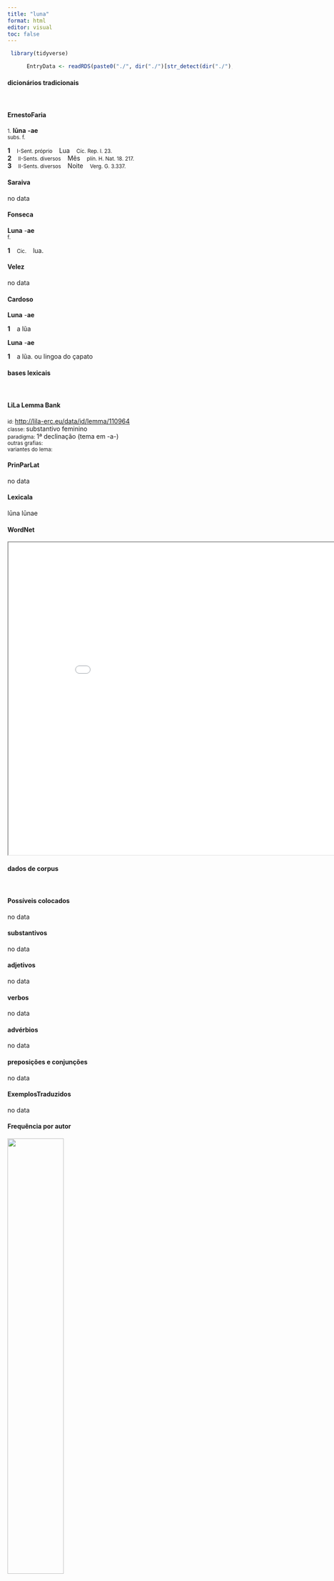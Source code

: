 ```yaml
---
title: "luna"
format: html
editor: visual
toc: false
---
```



```r
 library(tidyverse) 

      EntryData <- readRDS(paste0("./", dir("./")[str_detect(dir("./"), "_xx108-117-110-97xx_.rds")]))

```


#### dicionários tradicionais

&emsp;




::: panel-tabset

#### ErnestoFaria

<small>1.</small> <b>lūna</b> <b>-ae</b> <br> <small>subs. f.</small> <br> <small></small>   <p> <b>1</b> &ensp; <small>I-Sent. próprio</small> &ensp; Lua &ensp; <small>Cíc. Rep. I. 23.</small> <br> <b>2</b> &ensp; <small>II-Sents. diversos</small> &ensp; Mês &ensp; <small>plín. H. Nat. 18. 217.</small> <br> <b>3</b> &ensp; <small>II-Sents. diversos</small> &ensp; Noite &ensp; <small>Verg. G. 3.337.</small> </p>




#### Saraiva

no data




#### Fonseca

<b>Luna</b> -<b>ae</b> <br> <small>f.</small>   <p> <b>1</b> &ensp; <small>Cic.</small> &ensp; lua. </p>




#### Velez

no data




#### Cardoso

<b>Luna</b> -<b>ae</b>   <p> <b>1</b> &ensp; a lũa </p> 
 <b>Luna</b> -<b>ae</b>   <p> <b>1</b> &ensp; a lũa. ou lingoa do çapato </p>


:::



#### bases lexicais

&emsp;






::: panel-tabset

#### LiLa Lemma Bank

<small> id: </small> <a href=' http://lila-erc.eu/data/id/lemma/110964 ' target="_blank"> http://lila-erc.eu/data/id/lemma/110964 </a> <br>
<small> classe: </small> substantivo feminino   <br>
<small> paradigma: </small> 1ª declinação (tema em -a-) <br>
<small> outras grafias: </small>  <br>
<small> variantes do lema: </small>  <br>





#### PrinParLat

no data




#### Lexicala

lūna 
 lūnae




#### WordNet

<iframe width='900' height='700' src='Media/Tree__xx108-117-110-97xx__sem_type_lexemes_pt.html'>

</iframe>


:::



#### dados de corpus

&emsp;




::: panel-tabset

#### Possíveis colocados

no data




#### substantivos

no data




#### adjetivos

no data




#### verbos

no data




#### advérbios

no data




#### preposições e conjunções

no data


:::



::: panel-tabset

#### ExemplosTraduzidos

no data




#### Frequência por autor

![](./Media/barchart__xx108-117-110-97xx__lemma_BY_author_Frequencies.webp){width=50% fig-alt='This charts plots the frequency of lemma by author_Frequencies. The Horatius subcorpus registers the highest normalized frequency, with the value of 3.55 and an absolute frequency of 4. The Tacitus subcorpus follows, with a normalized frequency of 0 and an absolute frequency of 0. the subcorpus with the least normalized frequency is Ovidius with the normalized value of 0 and an absolute freqeuncy of 0. here are all the values: subcorpus: Caesar ; normalized frequency: 2 ; absolute frequency: 0.755344059218974. subcorpus: Cicero ; normalized frequency: 1 ; absolute frequency: 0.0622959806633276. subcorpus: Horatius ; normalized frequency: 4 ; absolute frequency: 3.55208240831187. subcorpus: Ovidius ; normalized frequency: 0 ; absolute frequency: 0. subcorpus: Phaedrus ; normalized frequency: 0 ; absolute frequency: 0. subcorpus: Sallustius ; normalized frequency: 0 ; absolute frequency: 0. subcorpus: Seneca ; normalized frequency: 2 ; absolute frequency: 0.373266643026446. subcorpus: Suetonius ; normalized frequency: 0 ; absolute frequency: 0. subcorpus: Tacitus ; normalized frequency: 0 ; absolute frequency: 0. subcorpus: Vergilius ; normalized frequency: 1 ; absolute frequency: 1.93050193050193. subcorpus: Hieronymus ; normalized frequency: 0 ; absolute frequency: 0'}




#### Frequência por gênero

![](./Media/barchart__xx108-117-110-97xx__lemma_BY_genre_Frequencies.webp){width=50% fig-alt='This charts plots the frequency of lemma by genre_Frequencies. The Poesia.lírica subcorpus registers the highest normalized frequency, with the value of 3.37 and an absolute frequency of 4. The Poesia.trágica subcorpus follows, with a normalized frequency of 0.87 and an absolute frequency of 1. the subcorpus with the least normalized frequency is Prosa.oratória with the normalized value of 0 and an absolute freqeuncy of 0. here are all the values: subcorpus: Prosa.histórica ; normalized frequency: 2 ; absolute frequency: 0.486866768908688. subcorpus: Prosa.filosófica ; normalized frequency: 2 ; absolute frequency: 0.329483863527784. subcorpus: Prosa.oratória ; normalized frequency: 0 ; absolute frequency: 0. subcorpus: Prosa.epistolográfica ; normalized frequency: 0 ; absolute frequency: 0. subcorpus: Poesia.lírica ; normalized frequency: 4 ; absolute frequency: 3.36502061075124. subcorpus: Poesia.didática ; normalized frequency: 0 ; absolute frequency: 0. subcorpus: Poesia.trágica ; normalized frequency: 1 ; absolute frequency: 0.868658790826963. subcorpus: Poesia.épica ; normalized frequency: 1 ; absolute frequency: 1.93050193050193. subcorpus: Prosa.ficcional ; normalized frequency: 0 ; absolute frequency: 0'}




#### Frequência por século

![](./Media/barchart__xx108-117-110-97xx__lemma_BY_period_Frequencies.webp){width=50% fig-alt='This charts plots the frequency of lemma by period_Frequencies. The I.a.C. subcorpus registers the highest normalized frequency, with the value of 0.37 and an absolute frequency of 8. The I.a.C. subcorpus follows, with a normalized frequency of 0.37 and an absolute frequency of 8. the subcorpus with the least normalized frequency is II.d.C. with the normalized value of 0 and an absolute freqeuncy of 0. here are all the values: subcorpus: I.a.C. ; normalized frequency: 8 ; absolute frequency: 0.372352804282057. subcorpus: I.d.C. ; normalized frequency: 2 ; absolute frequency: 0.305950741930549. subcorpus: II.d.C. ; normalized frequency: 0 ; absolute frequency: 0. subcorpus: IV.d.C. ; normalized frequency: 0 ; absolute frequency: 0'}


:::

